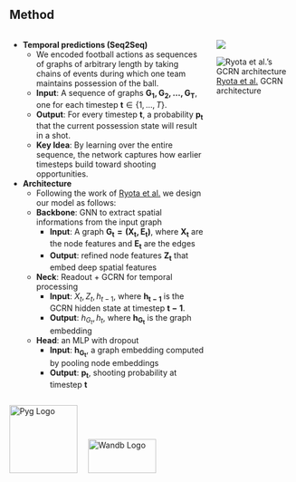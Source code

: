 ## Method

::: columns

::: column

- **Temporal predictions (Seq2Seq)** 
    - We encoded football actions as sequences of graphs of arbitrary length by taking chains of events during which one team maintains possession of the ball.
    - **Input**: A sequence of graphs $\mathbf{G_1, G_2, \dots, G_T}$, one for each timestep $\mathbf{t} \in \{1, \dots, T\}$.
    - **Output**: For every timestep $\mathbf{t}$, a probability $\mathbf{{p}_t}$ that the current possession state will result in a shot.  
    - **Key Idea**: By learning over the entire sequence, the network captures how earlier timesteps build toward shooting opportunities.  

- **Architecture** 
    - Following the work of [Ryota et al.](https://www.mdpi.com/1424-8220/23/9/4506) we design our model as follows:
    - **Backbone**: GNN to extract spatial informations from the input graph 
        - **Input**: A graph $\mathbf{G_t = (X_t, E_t)}$, where $\mathbf{X_t}$ are the node features and $\mathbf{E_t}$ are the edges
        - **Output**: refined node features $\mathbf{Z_t}$ that embed deep spatial features  
    - **Neck**: Readout + GCRN for temporal processing 
        - **Input**: $X_t,Z_t,h_{t-1}$, where $\mathbf{h_{t-1}}$ is the GCRN hidden state at timestep $\mathbf{t-1}$.
        - **Output**: $h_{G_t},h_t$, where $\mathbf{h_{G_t}}$ is the graph embedding 
    - **Head**: an MLP with dropout
        - **Input**: $\mathbf{h_{G_t}}$, a graph embedding computed by pooling node embeddings
        - **Output**: $\mathbf{p_t}$, shooting probability at timestep $\mathbf{t}$


<div style="display: flex; align-items: center; gap: 1em;">

<img src="resources/pyg_logo.svg" alt="Pyg Logo" style="width: 120px" />
<img src="resources/wandb_logo.svg" alt="Wandb Logo" style="height: 60px;width: 120px;margin-bottom:0;margin-left: 15px"/>

</div>

:::

::: column

![](resources/chain_palette.png){.lightbox .no-margin}

![Ryota et al.’s GCRN architecture](resources/ryota_net.png){.lightbox .no-margin}
<span id="ryota-caption">
  <a href="https://www.mdpi.com/1424-8220/23/9/4506#sec3dot2-sensors-23-04506" target="_blank">Ryota et al.</a> GCRN architecture
</span>
:::

:::




